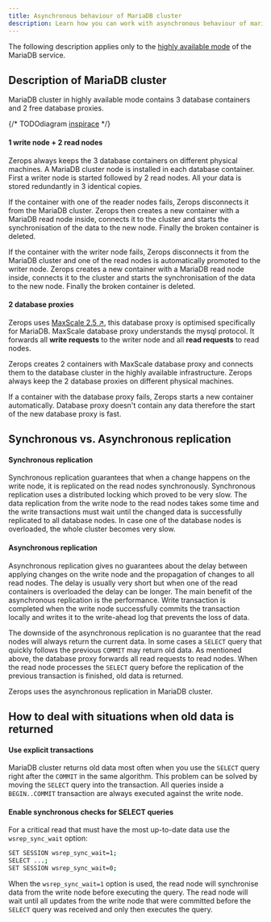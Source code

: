 ```yaml
---
title: Asynchronous behaviour of MariaDB cluster
description: Learn how you can work with asynchronous behaviour of mariadb cluster on Zerops.
---
```


The following description applies only to the [highly available mode](/mariadb/how-to/create#highly-available) of the MariaDB service.

## Description of MariaDB cluster

MariaDB cluster in highly available mode contains 3 database containers and 2 free database proxies.

{/* TODOdiagram [inspirace](https://mariadb.com/resources/blog/mariadb-maxscale-6-0-native-clustering/) */}

#### 1 write node + 2 read nodes

Zerops always keeps the 3 database containers on different physical machines. A MariaDB cluster node is installed in each database container. First a writer node is started followed by 2 read nodes. All your data is stored redundantly in 3 identical copies.

If the container with one of the reader nodes fails, Zerops disconnects it from the MariaDB cluster. Zerops then creates a new container with a MariaDB read node inside, connects it to the cluster and starts the synchronisation of the data to the new node. Finally the broken container is deleted.

If the container with the writer node fails, Zerops disconnects it from the MariaDB cluster and one of the read nodes is automatically promoted to the writer node. Zerops creates a new container with a MariaDB read node inside, connects it to the cluster and starts the synchronisation of the data to the new node. Finally the broken container is deleted.

#### 2 database proxies

Zerops uses [MaxScale 2.5 ↗](https://mariadb.com/kb/en/maxscale/), this database proxy is optimised specifically for MariaDB. MaxScale database proxy understands the mysql protocol. It forwards all **write requests** to the writer node and all **read requests** to read nodes.

Zerops creates 2 containers with MaxScale database proxy and connects them to the database cluster in the highly available infrastructure. Zerops always keep the 2 database proxies on different physical machines.

If a container with the database proxy fails, Zerops starts a new container automatically. Database proxy doesn't contain any data therefore the start of the new database proxy is fast.

## Synchronous vs. Asynchronous replication

#### Synchronous replication

Synchronous replication guarantees that when a change happens on the write node, it is replicated on the read nodes synchronously. Synchronous replication uses a distributed locking which proved to be very slow. The data replication from the write node to the read nodes takes some time and the write transactions must wait until the changed data is successfully replicated to all database nodes. In case one of the database nodes is overloaded, the whole cluster becomes very slow.

#### Asynchronous replication

Asynchronous replication gives no guarantees about the delay between applying changes on the write node and the propagation of changes to all read nodes. The delay is usually very short but when one of the read containers is overloaded the delay can be longer. The main benefit of the asynchronous replication is the performance. Write transaction is completed when the write node successfully commits the transaction locally and writes it to the write-ahead log that prevents the loss of data.

The downside of the asynchronous replication is no guarantee that the read nodes will always return the current data. In some cases a `SELECT` query that quickly follows the previous `COMMIT` may return old data. As mentioned above, the database proxy forwards all read requests to read nodes. When the read node processes the `SELECT` query before the replication of the previous transaction is finished, old data is returned.

Zerops uses the asynchronous replication in MariaDB cluster.

## How to deal with situations when old data is returned

#### Use explicit transactions

MariaDB cluster returns old data most often when you use the `SELECT` query right after the `COMMIT` in the same algorithm. This problem can be solved by moving the `SELECT` query into the transaction. All queries inside a `BEGIN..COMMIT` transaction are always executed against the write node.

#### Enable synchronous checks for SELECT queries

For a critical read that must have the most up-to-date data use the `wsrep_sync_wait` option:

```sh
SET SESSION wsrep_sync_wait=1;
SELECT ...;
SET SESSION wsrep_sync_wait=0;
```

When the `wsrep_sync_wait=1` option is used, the read node will synchronise data from the write node before executing the query. The read node will wait until all updates from the write node that were committed before the `SELECT` query was received and only then executes the query.
